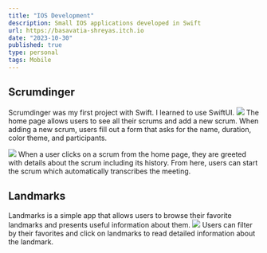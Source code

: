 ```yaml
---
title: "IOS Development"
description: Small IOS applications developed in Swift
url: https://basavatia-shreyas.itch.io
date: "2023-10-30"
published: true
type: personal
tags: Mobile
---
```

## Scrumdinger
Scrumdinger was my first project with Swift. I learned to use SwiftUI.
![](https://res.cloudinary.com/dmpauhme6/image/upload/v1700998924/iayrovubtsyjcqi1eews.png)
The home page allows users to see all their scrums and add a new scrum. When adding a new scrum, users fill out a form that asks for the name, duration, color theme, and participants.


![](https://res.cloudinary.com/dmpauhme6/image/upload/v1700999098/ceykcgg8fmcnc5iowfre.png)
When a user clicks on a scrum from the home page, they are greeted with details about the scrum including its history. From here, users can start the scrum which automatically transcribes the meeting.

## Landmarks
Landmarks is a simple app that allows users to browse their favorite landmarks and presents useful information about them.
![](https://res.cloudinary.com/dmpauhme6/image/upload/v1700999815/azpfm3u03qdwuofxtewj.png)
Users can filter by their favorites and click on landmarks to read detailed information about the landmark.



